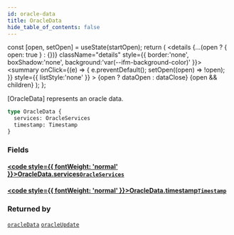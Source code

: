 ```yaml
---
id: oracle-data
title: OracleData
hide_table_of_contents: false
---
```







  const [open, setOpen] = useState(startOpen);
  return (
    <details {...(open ? { open: true } : {})} className="details" style={{ border:'none', boxShadow:'none', background:'var(--ifm-background-color)' }}>
      <summary
        onClick={(e) => {
          e.preventDefault();
          setOpen((open) => !open);
        }}
        style={{ listStyle:'none' }}
      >
      {open ? dataOpen : dataClose}
      </summary>
      {open && children}
    </details>
  );
};








[OracleData] represents an oracle data.


```graphql
type OracleData {
  services: OracleServices
  timestamp: Timestamp
}
```




### Fields

#### [<code style={{ fontWeight: 'normal' }}>OracleData.<b>services</b></code>](#)<Bullet />[`OracleServices`](/build/api/schema/objects/oracle-services) <Badge class="badge badge--secondary" text="object"/> 
> 
> 
> 
> 

#### [<code style={{ fontWeight: 'normal' }}>OracleData.<b>timestamp</b></code>](#)<Bullet />[`Timestamp`](/build/api/schema/scalars/timestamp) <Badge class="badge badge--secondary" text="scalar"/> 
> 
> 
> 
> 



### Returned by

[`oracleData`](/build/api/schema/queries/oracle-data)  <Badge class="badge badge--secondary" text="query"/><Bullet />[`oracleUpdate`](/build/api/schema/subscriptions/oracle-update)  <Badge class="badge badge--secondary" text="subscription"/>


